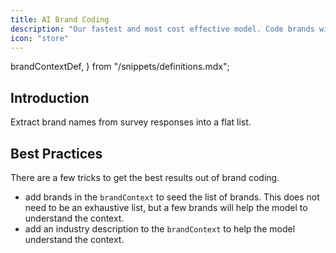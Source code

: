 ```yaml
---
title: AI Brand Coding
description: "Our fastest and most cost effective model. Code brands with AI"
icon: "store"
---
```


  brandContextDef,
} from "/snippets/definitions.mdx";

## Introduction


Extract brand names from survey responses into a flat list. 

## Best Practices

There are a few tricks to get the best results out of brand coding. 

- add brands in the  <Tooltip tip={brandContextDef}>`brandContext`</Tooltip> to seed the list of brands. This does not need to be an exhaustive list, but a few brands will help the model to understand the context.
- add an industry description to the <Tooltip tip={brandContextDef}>`brandContext`</Tooltip> to help the model understand the context.

